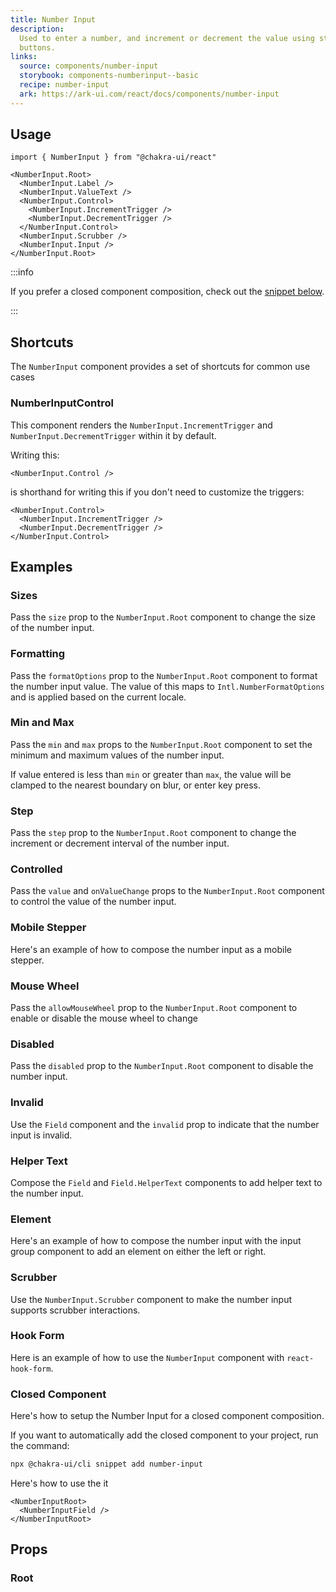 ```yaml
---
title: Number Input
description:
  Used to enter a number, and increment or decrement the value using stepper
  buttons.
links:
  source: components/number-input
  storybook: components-numberinput--basic
  recipe: number-input
  ark: https://ark-ui.com/react/docs/components/number-input
---
```


<ExampleTabs name="number-input-basic" />

## Usage

```tsx
import { NumberInput } from "@chakra-ui/react"
```

```tsx
<NumberInput.Root>
  <NumberInput.Label />
  <NumberInput.ValueText />
  <NumberInput.Control>
    <NumberInput.IncrementTrigger />
    <NumberInput.DecrementTrigger />
  </NumberInput.Control>
  <NumberInput.Scrubber />
  <NumberInput.Input />
</NumberInput.Root>
```

:::info

If you prefer a closed component composition, check out the
[snippet below](#closed-component).

:::

## Shortcuts

The `NumberInput` component provides a set of shortcuts for common use cases

### NumberInputControl

This component renders the `NumberInput.IncrementTrigger` and
`NumberInput.DecrementTrigger` within it by default.

Writing this:

```tsx
<NumberInput.Control />
```

is shorthand for writing this if you don't need to customize the triggers:

```tsx
<NumberInput.Control>
  <NumberInput.IncrementTrigger />
  <NumberInput.DecrementTrigger />
</NumberInput.Control>
```

## Examples

### Sizes

Pass the `size` prop to the `NumberInput.Root` component to change the size of
the number input.

<ExampleTabs name="number-input-with-sizes" />

### Formatting

Pass the `formatOptions` prop to the `NumberInput.Root` component to format the
number input value. The value of this maps to `Intl.NumberFormatOptions` and is
applied based on the current locale.

<ExampleTabs name="number-input-with-format-options" />

### Min and Max

Pass the `min` and `max` props to the `NumberInput.Root` component to set the
minimum and maximum values of the number input.

If value entered is less than `min` or greater than `max`, the value will be
clamped to the nearest boundary on blur, or enter key press.

<ExampleTabs name="number-input-with-min-max" />

### Step

Pass the `step` prop to the `NumberInput.Root` component to change the increment
or decrement interval of the number input.

<ExampleTabs name="number-input-with-step" />

### Controlled

Pass the `value` and `onValueChange` props to the `NumberInput.Root` component
to control the value of the number input.

<ExampleTabs name="number-input-controlled" />

### Mobile Stepper

Here's an example of how to compose the number input as a mobile stepper.

<ExampleTabs name="number-input-with-stepper" />

### Mouse Wheel

Pass the `allowMouseWheel` prop to the `NumberInput.Root` component to enable or
disable the mouse wheel to change

<ExampleTabs name="number-input-with-mouse-wheel" />

### Disabled

Pass the `disabled` prop to the `NumberInput.Root` component to disable the
number input.

<ExampleTabs name="number-input-with-disabled" />

### Invalid

Use the `Field` component and the `invalid` prop to indicate that the number
input is invalid.

<ExampleTabs name="number-input-with-invalid" />

### Helper Text

Compose the `Field` and `Field.HelperText` components to add helper text to the
number input.

<ExampleTabs name="number-input-with-field" />

### Element

Here's an example of how to compose the number input with the input group
component to add an element on either the left or right.

<ExampleTabs name="number-input-with-element" />

### Scrubber

Use the `NumberInput.Scrubber` component to make the number input supports
scrubber interactions.

<ExampleTabs name="number-input-with-scrubber" />

### Hook Form

Here is an example of how to use the `NumberInput` component with
`react-hook-form`.

<ExampleTabs name="number-input-with-hook-form" />

### Closed Component

Here's how to setup the Number Input for a closed component composition.

<ExampleCode name="number-input-closed-component" />

If you want to automatically add the closed component to your project, run the
command:

```bash
npx @chakra-ui/cli snippet add number-input
```

Here's how to use the it

```tsx
<NumberInputRoot>
  <NumberInputField />
</NumberInputRoot>
```

## Props

### Root

<PropTable component="NumberInput" part="Root" />
